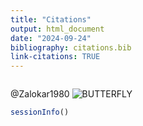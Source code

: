 ```yaml
---
title: "Citations"
output: html_document
date: "2024-09-24"
bibliography: citations.bib 
link-citations: TRUE
---
```

```r

```
@Zalokar1980
![BUTTERFLY](images\Heliconius_burneyi_catharinae_MHNT_dos.jpg)
<div id="refs"></div>
```r
sessionInfo()
```


